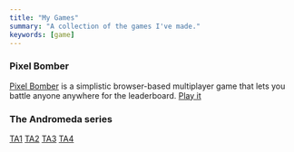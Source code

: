 ```yaml
---
title: "My Games"
summary: "A collection of the games I've made."
keywords: [game]
---
```


### Pixel Bomber
[Pixel Bomber](/games/pixelbomber) is a simplistic browser-based multiplayer game that lets you battle anyone anywhere for the leaderboard.
[Play it](http://pixel.programmer5000.com)

### The Andromeda series
[TA1](/games/TA1)
[TA2](/games/TA2)
[TA3](/games/TA3)
[TA4](/games/TA4)
